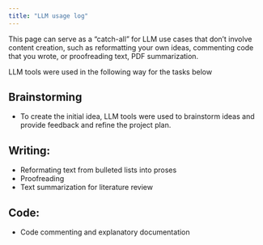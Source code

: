 ```yaml
---
title: "LLM usage log"
---
```


This page can serve as a "catch-all" for LLM use cases that don’t involve content creation, such as reformatting your own ideas, commenting code that you wrote, or proofreading text, PDF summarization.

LLM tools were used in the following way for the tasks below

## Brainstorming

-   To create the initial idea, LLM tools were used to brainstorm ideas and provide feedback and refine the project plan.

## Writing:

-   Reformating text from bulleted lists into proses
-   Proofreading
-   Text summarization for literature review

## Code:

-   Code commenting and explanatory documentation
